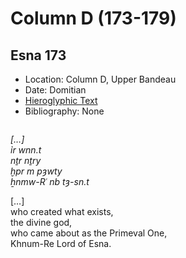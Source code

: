 # Column D (173-179) {-}  
  
## Esna 173 {-}  
  
  
  
- Location: Column D, Upper Bandeau  
- Date: Domitian  
- [Hieroglyphic Text](https://www.ifao.egnet.net/uploads/publications/enligne/Temples-Esna002.pdf#page=363){target="_blank"}  
- Bibliography: None  
  
  
<style>  
  .col2 {  
    columns: 2 300px;         /* number of columns and width in pixels*/  
    -webkit-columns: 2 300px; /* chrome, safari */  
    -moz-columns: 2 300px;    /* firefox */  
    -webkit-column-break-inside: avoid;  
    -page-break-inside: avoid;  
    -break-inside: avoid;  
  }  
  
</style>  
  
<div class="col2">  
  
*[...]  *  
*ỉr wnn.t  *  
*nṯr nṯry  *  
*ḫpr m pȝwty  *  
   *ẖnmw-Rʿ nb tȝ-sn.t  *  
  
[...]  
who created what exists,  
the divine god,  
who came about as the Primeval One,  
   Khnum-Re Lord of Esna.  
  
</div>  
